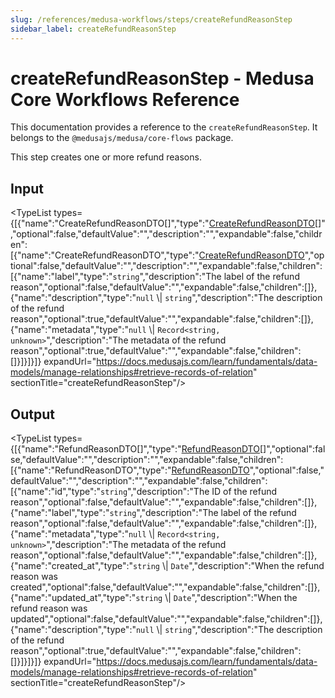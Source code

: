 ```yaml
---
slug: /references/medusa-workflows/steps/createRefundReasonStep
sidebar_label: createRefundReasonStep
---
```



# createRefundReasonStep - Medusa Core Workflows Reference

This documentation provides a reference to the `createRefundReasonStep`. It belongs to the `@medusajs/medusa/core-flows` package.

This step creates one or more refund reasons.

## Input

<TypeList types={[{"name":"CreateRefundReasonDTO[]","type":"[CreateRefundReasonDTO](../../../../../payment/interfaces/payment.CreateRefundReasonDTO/page.mdx)[]","optional":false,"defaultValue":"","description":"","expandable":false,"children":[{"name":"CreateRefundReasonDTO","type":"[CreateRefundReasonDTO](../../../../../payment/interfaces/payment.CreateRefundReasonDTO/page.mdx)","optional":false,"defaultValue":"","description":"","expandable":false,"children":[{"name":"label","type":"`string`","description":"The label of the refund reason","optional":false,"defaultValue":"","expandable":false,"children":[]},{"name":"description","type":"`null` \\| `string`","description":"The description of the refund reason","optional":true,"defaultValue":"","expandable":false,"children":[]},{"name":"metadata","type":"`null` \\| `Record<string, unknown>`","description":"The metadata of the refund reason","optional":true,"defaultValue":"","expandable":false,"children":[]}]}]}]} expandUrl="https://docs.medusajs.com/learn/fundamentals/data-models/manage-relationships#retrieve-records-of-relation" sectionTitle="createRefundReasonStep"/>

## Output

<TypeList types={[{"name":"RefundReasonDTO[]","type":"[RefundReasonDTO](../../../../../payment/interfaces/payment.RefundReasonDTO/page.mdx)[]","optional":false,"defaultValue":"","description":"","expandable":false,"children":[{"name":"RefundReasonDTO","type":"[RefundReasonDTO](../../../../../payment/interfaces/payment.RefundReasonDTO/page.mdx)","optional":false,"defaultValue":"","description":"","expandable":false,"children":[{"name":"id","type":"`string`","description":"The ID of the refund reason","optional":false,"defaultValue":"","expandable":false,"children":[]},{"name":"label","type":"`string`","description":"The label of the refund reason","optional":false,"defaultValue":"","expandable":false,"children":[]},{"name":"metadata","type":"`null` \\| `Record<string, unknown>`","description":"The metadata of the refund reason","optional":false,"defaultValue":"","expandable":false,"children":[]},{"name":"created_at","type":"`string` \\| `Date`","description":"When the refund reason was created","optional":false,"defaultValue":"","expandable":false,"children":[]},{"name":"updated_at","type":"`string` \\| `Date`","description":"When the refund reason was updated","optional":false,"defaultValue":"","expandable":false,"children":[]},{"name":"description","type":"`null` \\| `string`","description":"The description of the refund reason","optional":true,"defaultValue":"","expandable":false,"children":[]}]}]}]} expandUrl="https://docs.medusajs.com/learn/fundamentals/data-models/manage-relationships#retrieve-records-of-relation" sectionTitle="createRefundReasonStep"/>

